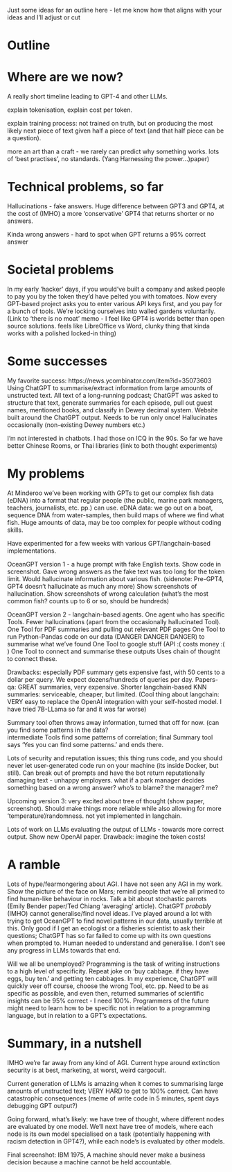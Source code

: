 Just some ideas for an outline here - let me know how that aligns with your ideas and I'll adjust or cut

# Outline

# Where are we now?

A really short timeline leading to GPT-4 and other LLMs. 

explain tokenisation, explain cost per token.

explain training process: not trained on truth, but on producing the most likely next piece of text given half a piece of text (and that half piece can be a question).

more an art than a craft - we rarely can predict why something works. lots of 'best practises', no standards. (Yang Harnessing the power...)paper)

# Technical problems, so far

Hallucinations - fake answers. Huge difference between GPT3 and GPT4, at the cost of (IMHO) a more 'conservative' GPT4 that returns shorter or no answers.

Kinda wrong answers - hard to spot when GPT returns a 95% correct answer

# Societal problems

In my early 'hacker' days, if you would've built a company and asked people to pay you by the token they'd have pelted you with tomatoes. Now every GPT-based 
project asks you to enter various API keys first, and you pay for a bunch of tools. We're locking ourselves into walled gardens voluntarily. 
(Link to 'there is no moat' memo - I feel like GPT4 is worlds better than open source solutions. feels like LibreOffice vs Word, clunky thing that kinda works with
a polished locked-in thing)



# Some successes

My favorite success: https://news.ycombinator.com/item?id=35073603
Using ChatGPT to summarise/extract information from large amounts of unstructed text.
All text of a long-running podcast; ChatGPT was asked to structure that text, generate summaries for each episode, pull out guest names, mentioned books, 
and classify in Dewey decimal system. Website built around the ChatGPT output. Needs to be run only once! Hallucinates occasionally (non-existing Dewey numbers etc.)

I'm not interested in chatbots. I had those on ICQ in the 90s. So far we have better Chinese Rooms, or Thai libraries (link to both thought experiments)

# My problems

At Minderoo we've been working with GPTs to get our complex fish data (eDNA) into a format that regular people 
(the public, marine park managers, teachers, journalists, etc. pp.) can use. eDNA data: we go out on a boat, sequence DNA from water-samples,
then build maps of where we find what fish. Huge amounts of data, may be too complex for people without coding skills.

Have experimented for a few weeks with various GPT/langchain-based implementations.

OceanGPT version 1 - a huge prompt with fake English texts. Show code in screenshot. Gave wrong answers as the fake text was too long for the token limit. 
Would hallucinate information about various fish. (sidenote: Pre-GPT4, GPT4 doesn't hallucinate as much any more)
Show screenshots of hallucination.
Show screenshots of wrong calculation (what's the most common fish? counts up to 6 or so, should be hundreds)

OceanGPT version 2 - langchain-based agents. One agent who has specific Tools. Fewer hallucinations (apart from the occasionally hallucinated Tool).
One Tool for PDF summaries and pulling out relevant PDF pages
One Tool to run Python-Pandas code on our data (DANGER DANGER DANGER) to summarise what we've found
One Tool to google stuff (API :( costs money :( )
One Tool to connect and summarise these outputs
Uses chain of thought to connect these.

Drawbacks: especially PDF summary gets expensive fast, with 50 cents to a dollar per query. We expect dozens/hundreds of queries per day. 
Papers-qa: GREAT summaries, very expensive. Shorter langchain-based KNN summaries: serviceable, cheaper, but limited.
(Cool thing about langchain: VERY easy to replace the OpenAI integration with your self-hosted model. I have tried 7B-LLama so far and it was far worse)

Summary tool often throws away information, turned that off for now. (can you find some patterns in the data?  
intermediate Tools find some patterns of correlation; final Summary tool says 'Yes you can find some patterns.' and ends there.

Lots of security and reputation issues; this thing runs code, and you should never let user-generated code run on your machine (its inside Docker, but still). 
Can break out of prompts and have the bot return reputationally damaging text - unhappy employers.
what if a park manager decides something based on a wrong answer? who's to blame? the manager? me? 


Upcoming version 3: very excited about tree of thought (show paper, screenshot). Should make things more reliable while also allowing for more 'temperature'/randomness. not yet implemented in langchain.

Lots of work on LLMs evaluating the output of LLMs - towards more correct output. Show new OpenAI paper. Drawback: imagine the token costs!


# A ramble

Lots of hype/fearmongering about AGI. I have not seen any AGI in my work. Show the picture of the face on Mars; remind people that we're all primed to find 
human-like behaviour in rocks. Talk a bit about stochastic parrots (Emily Bender paper/Ted Chiang 'averaging' article). ChatGPT *probably* (IMHO) cannot generalise/find novel ideas. I've played around a lot with trying to get OceanGPT to find novel patterns in our data, usually terrible at this. Only good if I get an ecologist or a fisheries scientist to ask their questions; ChatGPT has so far failed to come up with its own questions when prompted to. Human needed to understand and generalise. I don't see any progress in LLMs towards that end.

Will we all be unemployed? Programming is the task of writing instructions to a high level of specificity. Repeat joke on 'buy cabbage. if they have eggs, buy ten.' 
and getting ten cabbages. In my experience, ChatGPT will quickly veer off course, choose the wrong Tool, etc. pp. Need to be as specific as possible, and even then, 
returned summaries of scientific insights can be 95% correct - I need 100%. Programmers of the future might need to learn how to be specific not in relation to a programming language, but in relation to a GPT's expectations.

# Summary, in a nutshell

IMHO we're far away from any kind of AGI. Current hype around extinction security is at best, marketing, at worst, weird cargocult. 

Current generation of LLMs is amazing when it comes to summarising large amounts of unstructed text; VERY HARD to get to 100% correct. Can have catastrophic consequences (meme of write code in 5 minutes, spent days debugging GPT output?)

Going forward, what's likely: we have tree of thought, where different nodes are evaluated by one model. We'll next have tree of models, where each node is its own model specialised on a task (potentially happening with racism detection in GPT4?), while each node's is evaluated by other models.

Final screenshot: IBM 1975, A machine should never make a business decision because a machine cannot be held accountable.
